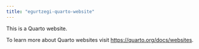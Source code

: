 ```yaml
---
title: "egurtzegi-quarto-website"
---
```


This is a Quarto website.

To learn more about Quarto websites visit <https://quarto.org/docs/websites>.
